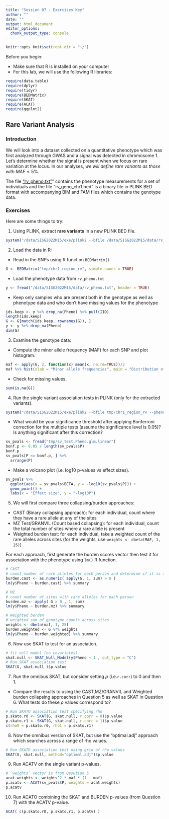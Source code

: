 ```yaml
---
title: "Session 07 - Exercises Key"
author: ""
date: ""
output: html_document
editor_options:
  chunk_output_type: console
---
```

```r
knitr::opts_knit$set(root.dir = "~/")
```
Before you begin:

* Make sure that R is installed on your computer
* For this lab, we will use the following R libraries:
```r
require(data.table)
require(dplyr)
require(tidyr)
require(BEDMatrix)
require(SKAT)
require(ACAT)
require(ggplot2)
```

## Rare Variant Analysis

### Introduction
We will look into a dataset collected on a quantitative phenotype which was first analyzed through GWAS and a signal was detected in chromosome 1. Let's determine whether the signal is present when we focus on rare variation at the locus. In our analyses, *we will define rare variants as those with* $MAF \leq 5\%$.

The file ["rv_pheno.txt"](https://github.com/joellembatchou/SISG2022_Association_Mapping/tree/master/data)” contains the phenotype measurements for a set of individuals and the file "rv_geno_chr1.bed" is a binary file in PLINK BED format with accompanying BIM and FAM files which contains the genotype data.

### Exercises
Here are some things to try:

1.  Using PLINK, extract **rare variants** in a new PLINK BED file.
```r
system("/data/SISG2022M15/exe/plink2 --bfile /data/SISG2022M15/data/rv_geno_chr1 --max-maf 0.05 --maj-ref force --make-bed --out tmp/chr1_region_rv")
```
  

2. Load the data in R: 

  * Read in the SNPs using R function `BEDMatrix()`
```r
G <- BEDMatrix("tmp/chr1_region_rv", simple_names = TRUE)
```

  * Load the phenotype data from `rv_pheno.txt`
```r
y <- fread("/data/SISG2022M15/data/rv_pheno.txt", header = TRUE)
```

  * Keep only samples who are present both in the genotype as well as phenotype data and who don't have missing values for the phenotype
```r
ids.keep <- y %>% drop_na(Pheno) %>% pull(IID)
length(ids.keep)
G <- G[match(ids.keep, rownames(G)), ]
y <- y %>% drop_na(Pheno)
dim(G)
```

3. Examine the genotype data:
  * Compute the minor allele frequency (MAF) for each SNP and plot histogram.
```r
maf <- apply(G, 2, function(x) mean(x, na.rm=TRUE))/2
maf %>% hist(xlab = "Minor allele frequencies", main = "Distribution of MAF")
```


  * Check for missing values.
```r
sum(is.na(G))
```
  
4. Run the single variant association tests in PLINK (only for the extracted variants).
```r
system("/data/SISG2022M15/exe/plink2 --bfile tmp/chr1_region_rv --pheno /data/SISG2022M15/data/rv_pheno.txt --pheno-name Pheno --glm allow-no-covars --out tmp/sv_test")
```

  * What would be your significance threshold after applying Bonferroni correction for the multiple tests (assume the significance level is 0.05)? Is anything significant after this correction?
```r
sv_pvals <- fread("tmp/sv_test.Pheno.glm.linear")
bonf.p <- 0.05 / length(sv_pvals$P)
bonf.p
sv_pvals[P <= bonf.p, ] %>% 
  arrange(P)
```
  
  * Make a volcano plot (i.e. log10 p-values vs effect sizes).
```r
sv_pvals %>%
  ggplot(aes(x = sv_pvals$BETA, y = -log10(sv_pvals$P))) +
  geom_point() +
  labs(x = "Effect size", y = "-log10P")
```


5. We will first compare three collapsing/burden approaches:
  * CAST (Binary collapsing approach): for each individual, count where they have a rare allele at any of the sites
  * MZ Test/GRANVIL (Count based collapsing): for each individual, count the total number of sites where a rare allele is present
  * Weighted burden test: for each individual, take a weighted count of the rare alleles across sites (for the weights, use `weights <- dbeta(MAF, 1, 25)`)

For each approach, first generate the burden scores vector then test it for association with the phenotype using `lm()` R function. 

```r
# CAST
# count number of rare alleles for each person and determine if it is > 0
burden.cast <- as.numeric( apply(G, 1, sum) > 0 )
lm(y$Pheno ~ burden.cast) %>% summary

# MZ
# count number of sites with rare alleles for each person
burden.mz <- apply( G > 0 , 1, sum)
lm(y$Pheno ~ burden.mz) %>% summary

# Weighted burden
# weighted sum of genotype counts across sites
weights <- dbeta(maf, 1, 25) 
burden.weighted <- G %*% weights
lm(y$Pheno ~ burden.weighted) %>% summary
```

6. Now use SKAT to test for an association. 
```r
# fit null model (no covariates)
skat.null <- SKAT_Null_Model(y$Pheno ~ 1 , out_type = "C")
# Run SKAT association test
SKAT(G, skat.null )$p.value
```

7. Run the omnibus SKAT, but consider setting $\rho$ (i.e.`r.corr`) to 0 and then 1. 
  * Compare the results to using the CAST,MZ/GRANVIL and Weighted burden collapsing approaches in Question 5 as well as SKAT in Question 6. What tests do these $\rho$ values correspond to?
```r
# Run SKATO association test specifying rho
p.skato.r0 <- SKAT(G, skat.null, r.corr = 0)$p.value
p.skato.r1 <- SKAT(G, skat.null, r.corr = 1)$p.value
c(rho0 = p.skato.r0, rho1 = p.skato.r1)
```

8. Now the omnibus version of SKAT, but use the “optimal.adj” approach which searches across a range of rho values.
```r
# Run SKATO association test using grid of rho values
SKAT(G, skat.null, method="optimal.adj")$p.value
```

9. Run ACATV on the single variant p-values.
```r
# `weights` vector is from Qesution 5
acat.weights <- weights^2 * maf * (1 - maf)
p.acatv <- ACAT(sv_pvals$P, weights = acat.weights)
p.acatv
```

10. Run ACATO combining the SKAT and BURDEN p-values (from Question 7) with the ACATV p-value.
```r
ACAT( c(p.skato.r0, p.skato.r1, p.acatv) )
```
